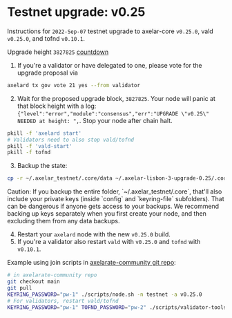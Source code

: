 # Testnet upgrade: v0.25


Instructions for `2022-Sep-07` testnet upgrade to axelar-core `v0.25.0`, vald `v0.25.0`, and tofnd `v0.10.1`.

Upgrade height `3827825` [countdown](https://testnet.mintscan.io/axelar-testnet/blocks/3827825)

1. If you're a validator or have delegated to one, please vote for the upgrade proposal via

```bash
axelard tx gov vote 21 yes --from validator
```

2. Wait for the proposed upgrade block, `3827825`. Your node will panic at that block height with a log: `{"level":"error","module":"consensus","err":"UPGRADE \"v0.25\" NEEDED at height: ",`. Stop your node after chain halt.

```bash
pkill -f 'axelard start'
# Validators need to also stop vald/tofnd
pkill -f 'vald-start'
pkill -f tofnd
```

3. Backup the state:

```bash
cp -r ~/.axelar_testnet/.core/data ~/.axelar-lisbon-3-upgrade-0.25/.core/data
```

<Callout type="warning" emoji="⚠️">
  Caution: If you backup the entire folder, `~/.axelar_testnet/.core`, that'll
  also include your private keys (inside `config` and `keyring-file`
  subfolders). That can be dangerous if anyone gets access to your backups. We
  recommend backing up keys separately when you first create your node, and then
  excluding them from any data backups.
</Callout>

4. Restart your `axelard` node with the new `v0.25.0` build.
5. If you're a validator also restart `vald` with `v0.25.0` and `tofnd` with `v0.10.1`.

Example using join scripts in [axelarate-community git repo](https://github.com/axelarnetwork/axelarate-community):

```bash
# in axelarate-community repo
git checkout main
git pull
KEYRING_PASSWORD="pw-1" ./scripts/node.sh -n testnet -a v0.25.0
# For validators, restart vald/tofnd
KEYRING_PASSWORD="pw-1" TOFND_PASSWORD="pw-2" ./scripts/validator-tools-host.sh -n testnet -a v0.25.0 -q v0.10.1
```
